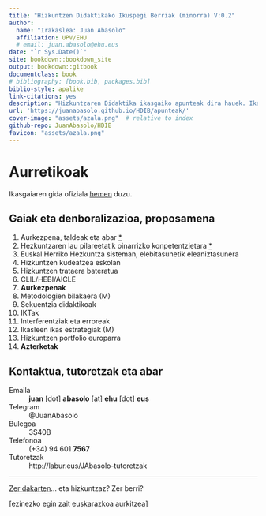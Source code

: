 ```yaml
--- 
title: "Hizkuntzen Didaktikako Ikuspegi Berriak (minorra) V:0.2"
author: 
  name: "Irakaslea: Juan Abasolo"
  affiliation: UPV/EHU
  # email: juan.abasolo@ehu.eus
date: "`r Sys.Date()`"
site: bookdown::bookdown_site
output: bookdown::gitbook
documentclass: book
# bibliography: [book.bib, packages.bib]
biblio-style: apalike
link-citations: yes
description: "Hizkuntzaren Didaktika ikasgaiko apunteak dira hauek. Ikasgaian aurrera egin ahala egokitzen joango dira"
url: 'https://juanabasolo.github.io/HDIB/apunteak/'
cover-image: "assets/azala.png"  # relative to index
github-repo: JuanAbasolo/HDIB
favicon: "assets/azala.png"
---
```


# Aurretikoak {-}

Ikasgaiaren gida ofiziala [hemen](https://www.ehu.eus/eu/lehen-hezkuntzako-gradua-bizkaia/kreditu-eta-irakasgaiak?p_redirect=consultaAsignatura&p_cod_proceso=egr&p_anyo_acad=20220&p_ciclo=X&p_curso=4&p_cod_asignatura=27574) duzu.

## Gaiak eta denboralizazioa, proposamena {-}

1) Aurkezpena, taldeak eta abar [*](../diapoak/)
2) Hezkuntzaren lau pilareetatik oinarrizko konpetentzietara [*](../diapoak/01-diapo.html)
3) Euskal Herriko Hezkuntza sisteman, elebitasunetik eleaniztasunera
4) Hizkuntzen kudeatzea eskolan
5) Hizkuntzen trataera bateratua
6) CLIL/HEBI/AICLE
7) **Aurkezpenak**
8) Metodologien bilakaera (M)
9) Sekuentzia didaktikoak
10) IKTak
11) Interferentziak eta erroreak
12) Ikasleen ikas estrategiak (M)
13) Hizkuntzen portfolio europarra
14) **Azterketak**

## Kontaktua, tutoretzak eta abar {-}

Emaila  
: **juan** [dot] **abasolo** [at] **ehu** [dot] **eus**
     
Telegram  
: @JuanAbasolo

Bulegoa  
: 3S40B
    
Telefonoa  
: (+34) 94 601 **7567**
    
Tutoretzak  
: http://labur.eus/JAbasolo-tutoretzak

***

[Zer dakarten](https://www.legegunea.euskadi.eus/contenidos/tramita_ley/945723_ley/es_def/adjuntos/Orden_aprobacion_previa.pdf)... eta hizkuntzaz? Zer berri?

[ezinezko egin zait euskarazkoa aurkitzea]

